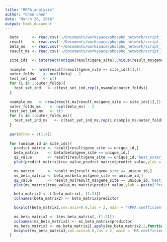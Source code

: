```yaml
---
title: "RPPA_analysis"
author: "Chen Chen"
date: "March 26, 2016"
output: html_document
---
```



```r
  beta      <- read.csv('~/Documents/workspace/phospho_network/script_files/analysis_rppa/beta_matrix.csv',as.is = T)
  result    <- read.csv('~/Documents/workspace/phospho_network/script_files/analysis_rppa/result_matrix.csv',as.is = T)
  beta_ms   <- read.csv('~/Documents/workspace/phospho_network/script_files/analysis_rppa/mapk/beta_matrix.csv',as.is = T)
  result_ms <- read.csv('~/Documents/workspace/phospho_network/script_files/analysis_rppa/mapk/result_matrix.csv',as.is = T)

  site_ids  <- intersect(unique(result$gene_site),unique(result_ms$gene_site))
  
  nsample   <- nrow(result[result$gene_site == site_ids[1],])
  outer_folds    <- ncol(beta) - 2
  test_set_ind   <- c()
  for (i in 1:outer_folds){
    test_set_ind   <- c(test_set_ind,rep(i,nsample/outer_folds))
  }
  
  nsample_ms   <- nrow(result_ms[result_ms$gene_site == site_ids[1],])
  outer_folds_ms    <- ncol(beta_ms) - 2
  test_set_ind_ms   <- c()
  for (i in 1:outer_folds_ms){
    test_set_ind_ms   <- c(test_set_ind_ms,rep(i,nsample_ms/outer_folds_ms))
  }
  
  par(mfrow = c(1,4))
  
  for (unique_id in site_ids){
    predict_matrix <- result[result$gene_site == unique_id,]
    beta_matrix    <- beta[beta$gene_site == unique_id,]
    q2_value       <- result[result$gene_site == unique_id,'best_outer_q2'][1]
    plot(predict_matrix$true_value,predict_matrix$predict_value,ylab = paste('Prediction Q2=',round(q2_value,4)),xlab = 'True value',main = paste('RPPA fit for ',unique_id),col = test_set_ind)

    ms_matrix      <- result_ms[result_ms$gene_site == unique_id,]
    ms_beta_matrix <- beta_ms[beta_ms$gene_site == unique_id,]
    q2_value       <- result_ms[result_ms$gene_site == unique_id,'best_outer_q2'][1]
    plot(ms_matrix$true_value,ms_matrix$predict_value,ylab = paste('Prediction Q2=',round(q2_value,4)),xlab = 'True value',main = paste('MS fit for ',unique_id),col = ms_matrix$test_set)

    beta_matrix2 <- t(beta_matrix[,-(1:2)])
    colnames(beta_matrix2) <- beta_matrix$predictor

    boxplot(beta_matrix2,cex.axis=0.6,las = 2, main = 'RPPA coefficients in CV')
        
    ms_beta_matrix2 <- t(ms_beta_matrix[,-(1:2)])
    colnames(ms_beta_matrix2) <- ms_beta_matrix$predictor
    ms_beta_matrix3 <- ms_beta_matrix2[,apply(ms_beta_matrix2,2,function(x)mean(abs(x)))>0.05]
    boxplot(ms_beta_matrix3,cex.axis=0.6,las = 2, main = 'MS coefficients in CV')
  }

```

